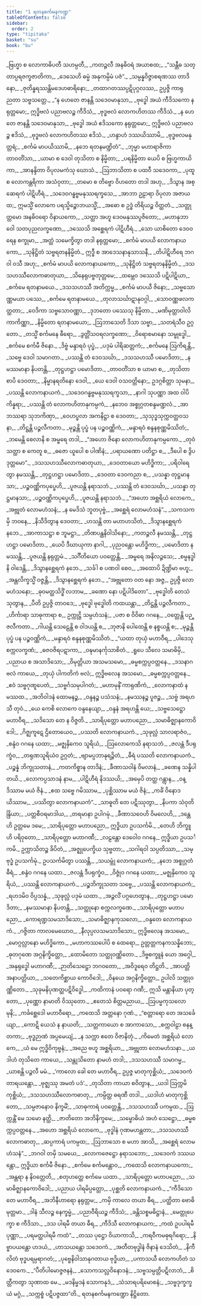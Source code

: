 ```yaml
---
title: "1 ရတနစင်္ကမနကဏ္ဍ"
tableOfContents: false
sidebar:
  order: 2
type: "tipitaka"
basket: "su"
book: "bu"
---
```



<DynamicBreadcrumb />

<Division number="1" book="bu" e="ch" v="21" p="299">

<Paragraph number="2" type="verses" book="bu">
_ဗြဟ္မာ စ လောကာဓိပတီ သဟမ္ပတီ,_  
_ကတဉ္ဇလီ အနဓိဝရံ အယာစထ;_  
_“သန္တီဓ သတ္တာပ္ပရဇက္ခဇာတိကာ,_  
_ဒေသေဟိ ဓမ္မံ အနုကမ္ပိမံ ပဇံ”._  

</Paragraph>

</Division>
<Division number="2" book="bu" e="ch" v="21" p="299">

<Paragraph number="3" type="verses" book="bu">
_သမ္ပန္နဝိဇ္ဇာစရဏဿ တာဒိနော,_  
_ဇုတိန္ဓရဿန္တိမဒေဟဓာရိနော;_  
_တထာဂတဿပ္ပဋိပုဂ္ဂလဿ,_  
ဥပ္ပဇ္ဇိ ကာရုညတာ သဗ္ဗသတ္တေ._  

</Paragraph>

</Division>
<Division number="3" book="bu" e="ch" v="21" p="299">

<Paragraph number="4" type="verses" book="bu">
_“န ဟေတေ ဇာနန္တိ သဒေဝမာနုသာ,_  
_ဗုဒ္ဓေါ အယံ ကီဒိသကော နရုတ္တမော;_  
ဣဒ္ဓိဗလံ ပညာဗလဉ္စ ကီဒိသံ,_  
_ဗုဒ္ဓဗလံ လောကဟိတဿ ကီဒိသံ._  

</Paragraph>

</Division>
<Division number="4" book="bu" e="ch" v="21" p="299">

<Paragraph number="5" type="verses" book="bu">
_န ဟေတေ ဇာနန္တိ သဒေဝမာနုသာ,_  
_ဗုဒ္ဓေါ အယံ ဧဒိသကော နရုတ္တမော;_  
ဣဒ္ဓိဗလံ ပညာဗလဉ္စ ဧဒိသံ,_  
_ဗုဒ္ဓဗလံ လောကဟိတဿ ဧဒိသံ._  

</Paragraph>

</Division>
<Division number="5" book="bu" e="ch" v="21" p="300">

<Paragraph number="6" type="verses" book="bu">
_ဟန္ဒာဟံ ဒဿယိဿာမိ,_  
_ဗုဒ္ဓဗလမနုတ္တရံ;_  
_စင်္ကမံ မာပယိဿာမိ,_  
_နဘေ ရတနမဏ္ဍိတံ”._  

</Paragraph>

</Division>
<Division number="6" book="bu" e="ch" v="21" p="300">

<Paragraph number="7" type="verses" book="bu">
_ဘုမ္မာ မဟာရာဇိကာ တာဝတိံသာ,_  
_ယာမာ စ ဒေဝါ တုသိတာ စ နိမ္မိတာ;_  
_ပရနိမ္မိတာ ယေပိ စ ဗြဟ္မကာယိကာ,_  
_အာနန္ဒိတာ ဝိပုလမကံသု ဃောသံ._  

</Paragraph>

</Division>
<Division number="7" book="bu" e="ch" v="21" p="300">

<Paragraph number="8" type="verses" book="bu">
_ဩဘာသိတာ စ ပထဝီ သဒေဝကာ,_  
_ပုထူ စ လောကန္တရိကာ အသံဝုတာ;_  
_တမော စ တိဗ္ဗော ဝိဟတော တဒါ အဟု,_  
_ဒိသွာန အစ္ဆေရကံ ပါဋိဟီရံ._  

</Paragraph>

</Division>
<Division number="8" book="bu" e="ch" v="21" p="300">

<Paragraph number="9" type="verses" book="bu">
_သဒေဝဂန္ဓဗ္ဗမနုဿရက္ခသေ,_  
_အာဘာ ဥဠာရာ ဝိပုလာ အဇာယထ;_  
ဣမသ္မိံ လောကေ ပရသ္မိဉ္စောဘယသ္မိံ,_  
_အဓော စ ဥဒ္ဓံ တိရိယဉ္စ ဝိတ္ထတံ._  

</Paragraph>

</Division>
<Division number="9" book="bu" e="ch" v="21" p="300">

<Paragraph number="10" type="verses" book="bu">
_သတ္တုတ္တမော အနဓိဝရော ဝိနာယကော,_  
_သတ္ထာ အဟူ ဒေဝမနုဿပူဇိတော;_  
_မဟာနုဘာဝေါ သတပုညလက္ခဏော,_  
_ဒဿေသိ အစ္ဆေရကံ ပါဋိဟီရံ._  

</Paragraph>

</Division>
<Division number="10" book="bu" e="ch" v="21" p="300">

<Paragraph number="11" type="verses" book="bu">
_သော ယာစိတော ဒေဝဝရေန စက္ခုမာ,_  
_အတ္ထံ သမေက္ခိတွာ တဒါ နရုတ္တမော;_  
_စင်္ကမံ မာပယိ လောကနာယကော,_  
_သုနိဋ္ဌိတံ သဗ္ဗရတနနိမ္မိတံ._  

</Paragraph>

</Division>
<Division number="11" book="bu" e="ch" v="21" p="300">

<Paragraph number="12" type="verses" book="bu">
ဣဒ္ဓီ စ အာဒေသနာနုသာသနီ,_  
_တိပါဋိဟီရေ ဘဂဝါ ဝသီ အဟု;_  
_စင်္ကမံ မာပယိ လောကနာယကော,_  
_သုနိဋ္ဌိတံ သဗ္ဗရတနနိမ္မိတံ._  

</Paragraph>

</Division>
<Division number="12" book="bu" e="ch" v="21" p="300">

<Paragraph number="13" type="verses" book="bu">
_ဒသသဟဿီလောကဓာတုယာ,_  
_သိနေရုပဗ္ဗတုတ္တမေ;_  
_ထမ္ဘေဝ ဒဿေသိ ပဋိပါဋိယာ,_  
_စင်္ကမေ ရတနာမယေ._  

</Paragraph>

</Division>
<Division number="13" book="bu" e="ch" v="21" p="300">

<Paragraph number="14" type="verses" book="bu">
_ဒသသဟဿီ အတိက္ကမ္မ,_  
_စင်္ကမံ မာပယီ ဇိနော;_  
_သဗ္ဗသောဏ္ဏမယာ ပဿေ,_  
_စင်္ကမေ ရတနာမယေ._  

</Paragraph>

</Division>
<Division number="14" book="bu" e="ch" v="21" p="301">

<Paragraph number="15" type="verses" book="bu">
_တုလာသင်္ဃာဋာနုဝဂ္ဂါ,_  
_သောဝဏ္ဏဖလကတ္ထတာ;_  
_ဝေဒိကာ သဗ္ဗသောဝဏ္ဏာ,_  
_ဒုဘတော ပဿေသု နိမ္မိတာ._  

</Paragraph>

</Division>
<Division number="15" book="bu" e="ch" v="21" p="301">

<Paragraph number="16" type="verses" book="bu">
_မဏိမုတ္တာဝါလိကာကိဏ္ဏာ,_  
_နိမ္မိတော ရတနာမယော;_  
_ဩဘာသေတိ ဒိသာ သဗ္ဗာ,_  
_သတရံသီဝ ဥဂ္ဂတော._  

</Paragraph>

</Division>
<Division number="16" book="bu" e="ch" v="21" p="301">

<Paragraph number="17" type="verses" book="bu">
_တသ္မိံ စင်္ကမနေ ဓီရော,_  
_ဒွတ္တိံသဝရလက္ခဏော;_  
_ဝိရောစမာနော သမ္ဗုဒ္ဓေါ,_  
_စင်္ကမေ စင်္ကမီ ဇိနော._  

</Paragraph>

</Division>
<Division number="17" book="bu" e="ch" v="21" p="301">

<Paragraph number="18" type="verses" book="bu">
_ဒိဗ္ဗံ မန္ဒာရဝံ ပုပ္ဖံ,_  
_ပဒုမံ ပါရိဆတ္တကံ;_  
_စင်္ကမနေ ဩကိရန္တိ,_  
_သဗ္ဗေ ဒေဝါ သမာဂတာ._  

</Paragraph>

</Division>
<Division number="18" book="bu" e="ch" v="21" p="301">

<Paragraph number="19" type="verses" book="bu">
_ပဿန္တိ တံ ဒေဝသင်္ဃာ,_  
_ဒသသဟဿီ ပမောဒိတာ;_  
_နမဿမာနာ နိပတန္တိ,_  
_တုဋ္ဌဟဋ္ဌာ ပမောဒိတာ._  

</Paragraph>

</Division>
<Division number="19" book="bu" e="ch" v="21" p="301">

<Paragraph number="20" type="verses" book="bu">
_တာဝတိံသာ စ ယာမာ စ,_  
_တုသိတာ စာပိ ဒေဝတာ;_  
_နိမ္မာနရတိနော ဒေဝါ,_  
_ယေ ဒေဝါ ဝသဝတ္တိနော;_  
ဥဒဂ္ဂစိတ္တာ သုမနာ,_  
_ပဿန္တိ လောကနာယကံ._  

</Paragraph>

</Division>
<Division number="20" book="bu" e="ch" v="21" p="301">

<Paragraph number="21" type="verses" book="bu">
_သဒေဝဂန္ဓဗ္ဗမနုဿရက္ခသာ,_  
_နာဂါ သုပဏ္ဏာ အထ ဝါပိ ကိန္နရာ;_  
_ပဿန္တိ တံ လောကဟိတာနုကမ္ပကံ,_  
_နဘေဝ အစ္စုဂ္ဂတစန္ဒမဏ္ဍလံ._  

</Paragraph>

</Division>
<Division number="21" book="bu" e="ch" v="21" p="301">

<Paragraph number="22" type="verses" book="bu">
_အာဘဿရာ သုဘကိဏှာ,_  
_ဝေဟပ္ဖလာ အကနိဋ္ဌာ စ ဒေဝတာ;_  
_သုသုဒ္ဓသုက္ကဝတ္ထဝသနာ,_  
_တိဋ္ဌန္တိ ပဉ္ဇလီကတာ._  

</Paragraph>

</Division>
<Division number="22" book="bu" e="ch" v="21" p="301">

<Paragraph number="23" type="verses" book="bu">
_မုဉ္စန္တိ ပုပ္ဖံ ပန ပဉ္စဝဏ္ဏိကံ,_  
_မန္ဒာရဝံ စန္ဒနစုဏ္ဏမိဿိတံ;_  
_ဘမေန္တိ စေလာနိ စ အမ္ဗရေ တဒါ,_  
_“အဟော ဇိနော လောကဟိတာနုကမ္ပကော._  

</Paragraph>

</Division>
<Division number="23" book="bu" e="ch" v="21" p="301">

<Paragraph number="24" type="verses" book="bu">
_တုဝံ သတ္ထာ စ ကေတူ စ,_  
_ဓဇော ယူပေါ စ ပါဏိနံ;_  
_ပရာယဏော ပတိဋ္ဌာ စ,_  
_ဒီပေါ စ ဒွိပဒုတ္တမော”._  

</Paragraph>

</Division>
<Division number="24" book="bu" e="ch" v="21" p="301">

<Paragraph number="25" type="verses" book="bu">
_ဒသသဟဿီလောကဓာတုယာ,_  
_ဒေဝတာယော မဟိဒ္ဓိကာ;_  
_ပရိဝါရေတွာ နမဿန္တိ,_  
_တုဋ္ဌဟဋ္ဌာ ပမောဒိတာ._  

</Paragraph>

</Division>
<Division number="25" book="bu" e="ch" v="21" p="301">

<Paragraph number="26" type="verses" book="bu">
_ဒေဝတာ ဒေဝကညာ စ,_  
_ပသန္နာ တုဋ္ဌမာနသာ;_  
_ပဉ္စဝဏ္ဏိကပုပ္ဖေဟိ,_  
_ပူဇယန္တိ နရာသဘံ._  

</Paragraph>

</Division>
<Division number="26" book="bu" e="ch" v="21" p="302">

<Paragraph number="27" type="verses" book="bu">
_ပဿန္တိ တံ ဒေဝသင်္ဃာ,_  
_ပသန္နာ တုဋ္ဌမာနသာ;_  
_ပဉ္စဝဏ္ဏိကပုပ္ဖေဟိ,_  
_ပူဇယန္တိ နရာသဘံ._  

</Paragraph>

</Division>
<Division number="27" book="bu" e="ch" v="21" p="302">

<Paragraph number="28" type="verses" book="bu">
_“အဟော အစ္ဆရိယံ လောကေ,_  
_အဗ္ဘုတံ လောမဟံသနံ;_  
_န မေဒိသံ ဘူတပုဗ္ဗံ,_  
_အစ္ဆေရံ လောမဟံသနံ”._  

</Paragraph>

</Division>
<Division number="28" book="bu" e="ch" v="21" p="302">

<Paragraph number="29" type="verses" book="bu">
_သကသကမှိ ဘဝနေ,_  
_နိသီဒိတွာန ဒေဝတာ;_  
_ဟသန္တိ တာ မဟာဟသိတံ,_  
_ဒိသွာနစ္ဆေရကံ နဘေ._  

</Paragraph>

</Division>
<Division number="29" book="bu" e="ch" v="21" p="302">

<Paragraph number="30" type="verses" book="bu">
_အာကာသဋ္ဌာ စ ဘူမဋ္ဌာ,_  
_တိဏပန္ထနိဝါသိနော;_  
_ကတဉ္ဇလီ နမဿန္တိ,_  
_တုဋ္ဌဟဋ္ဌာ ပမောဒိတာ._  

</Paragraph>

</Division>
<Division number="30" book="bu" e="ch" v="21" p="302">

<Paragraph number="31" type="verses" book="bu">
_ယေပိ ဒီဃာယုကာ နာဂါ,_  
_ပုညဝန္တော မဟိဒ္ဓိကာ;_  
_ပမောဒိတာ နမဿန္တိ,_  
_ပူဇယန္တိ နရုတ္တမံ._  

</Paragraph>

</Division>
<Division number="31" book="bu" e="ch" v="21" p="302">

<Paragraph number="32" type="verses" book="bu">
_သင်္ဂီတိယော ပဝတ္တေန္တိ,_  
_အမ္ဗရေ အနိလဉ္ဇသေ;_  
_စမ္မနဒ္ဓါနိ ဝါဒေန္တိ,_  
_ဒိသွာနစ္ဆေရကံ နဘေ._  

</Paragraph>

</Division>
<Division number="32" book="bu" e="ch" v="21" p="302">

<Paragraph number="33" type="verses" book="bu">
_သင်္ခါ စ ပဏဝါ စေဝ,_  
_အထောပိ ဍိဏ္ဍိမာ ဗဟူ;_  
_အန္တလိက္ခသ္မိံ ဝဇ္ဇန္တိ,_  
_ဒိသွာနစ္ဆေရကံ နဘေ._  

</Paragraph>

</Division>
<Division number="33" book="bu" e="ch" v="21" p="302">

<Paragraph number="34" type="verses" book="bu">
_“အဗ္ဘုတော ဝတ နော အဇ္ဇ,_  
ဥပ္ပဇ္ဇိ လောမဟံသနော;_  
_ဓုဝမတ္ထသိဒ္ဓိံ လဘာမ,_  
_ခဏော နော ပဋိပါဒိတော”._  

</Paragraph>

</Division>
<Division number="34" book="bu" e="ch" v="21" p="302">

<Paragraph number="35" type="verses" book="bu">
_ဗုဒ္ဓေါတိ တေသံ သုတွာန,_  
_ပီတိ ဥပ္ပဇ္ဇိ တာဝဒေ;_  
_ဗုဒ္ဓေါ ဗုဒ္ဓေါတိ ကထယန္တာ,_  
_တိဋ္ဌန္တိ ပဉ္ဇလီကတာ._  

</Paragraph>

</Division>
<Division number="35" book="bu" e="ch" v="21" p="302">

<Paragraph number="36" type="verses" book="bu">
_ဟိင်္ကာရာ သာဓုကာရာ စ,_  
ဥက္ကုဋ္ဌိ သမ္ပဟံသနံ;_  
_ပဇာ စ ဝိဝိဓာ ဂဂနေ,_  
_ဝတ္တေန္တိ ပဉ္ဇလီကတာ._  

</Paragraph>

</Division>
<Division number="36" book="bu" e="ch" v="21" p="302">

<Paragraph number="37" type="verses" book="bu">
_ဂါယန္တိ သေဠေန္တိ စ ဝါဒယန္တိ စ,_  
_ဘုဇာနိ ပေါထေန္တိ စ နစ္စယန္တိ စ;_  
_မုဉ္စန္တိ ပုပ္ဖံ ပန ပဉ္စဝဏ္ဏိကံ,_  
_မန္ဒာရဝံ စန္ဒနစုဏ္ဏမိဿိတံ._  

</Paragraph>

</Division>
<Division number="37" book="bu" e="ch" v="21" p="302">

<Paragraph number="38" type="verses" book="bu">
_“ယထာ တုယှံ မဟာဝီရ,_  
_ပါဒေသု စက္ကလက္ခဏံ;_  
_ဓဇဝဇိရပဋာကာ,_  
_ဝဍ္ဎမာနင်္ကုသာစိတံ._  

</Paragraph>

</Division>
<Division number="38" book="bu" e="ch" v="21" p="303">

<Paragraph number="39" type="verses" book="bu">
_ရူပေ သီလေ သမာဓိမှိ,_  
_ပညာယ စ အသာဒိသော;_  
_ဝိမုတ္တိယာ အသမသမော,_  
_ဓမ္မစက္ကပ္ပဝတ္တနေ._  

</Paragraph>

</Division>
<Division number="39" book="bu" e="ch" v="21" p="303">

<Paragraph number="40" type="verses" book="bu">
_ဒသနာဂဗလံ ကာယေ,_  
_တုယှံ ပါကတိကံ ဗလံ;_  
ဣဒ္ဓိဗလေန အသမော,_  
_ဓမ္မစက္ကပ္ပဝတ္တနေ._  

</Paragraph>

</Division>
<Division number="40" book="bu" e="ch" v="21" p="303">

<Paragraph number="41" type="verses" book="bu">
_ဧဝံ သဗ္ဗဂုဏူပေတံ,_  
_သဗ္ဗင်္ဂသမုပါဂတံ;_  
_မဟာမုနိံ ကာရုဏိကံ,_  
_လောကနာထံ နမဿထ._  

</Paragraph>

</Division>
<Division number="41" book="bu" e="ch" v="21" p="303">

<Paragraph number="42" type="verses" book="bu">
_အဘိဝါဒနံ ထောမနဉ္စ,_  
_ဝန္ဒနဉ္စ ပသံသနံ;_  
_နမဿနဉ္စ ပူဇဉ္စ,_  
_သဗ္ဗံ အရဟသီ တုဝံ._  

</Paragraph>

</Division>
<Division number="42" book="bu" e="ch" v="21" p="303">

<Paragraph number="43" type="verses" book="bu">
_ယေ ကေစိ လောကေ ဝန္ဒနေယျာ,_  
_ဝန္ဒနံ အရဟန္တိ ယေ;_  
_သဗ္ဗသေဋ္ဌော မဟာဝီရ,_  
_သဒိသော တေ န ဝိဇ္ဇတိ._  

</Paragraph>

</Division>
<Division number="43" book="bu" e="ch" v="21" p="303">

<Paragraph number="44" type="verses" book="bu">
_သာရိပုတ္တော မဟာပညော,_  
_သမာဓိဇ္ဈာနကောဝိဒေါ;_  
_ဂိဇ္ဈကူဋေ ဌိတောယေဝ,_  
_ပဿတိ လောကနာယကံ._  

</Paragraph>

</Division>
<Division number="44" book="bu" e="ch" v="21" p="303">

<Paragraph number="45" type="verses" book="bu">
_သုဖုလ္လံ သာလရာဇံဝ,_  
_စန္ဒံဝ ဂဂနေ ယထာ;_  
_မဇ္ဈနှိကေဝ သူရိယံ,_  
_ဩလောကေသိ နရာသဘံ._  

</Paragraph>

</Division>
<Division number="45" book="bu" e="ch" v="21" p="303">

<Paragraph number="46" type="verses" book="bu">
_ဇလန္တံ ဒီပရုက္ခံဝ,_  
_တရုဏသူရိယံဝ ဥဂ္ဂတံ;_  
_ဗျာမပ္ပဘာနုရဉ္ဇိတံ,_  
_ဓီရံ ပဿတိ လောကနာယကံ._  

</Paragraph>

</Division>
<Division number="46" book="bu" e="ch" v="21" p="303">

<Paragraph number="47" type="verses" book="bu">
_ပဉ္စန္နံ ဘိက္ခုသတာနံ,_  
_ကတကိစ္စာန တာဒိနံ;_  
_ခီဏာသဝါနံ ဝိမလာနံ,_  
_ခဏေန သန္နိပါတယိ._  

</Paragraph>

</Division>
<Division number="47" book="bu" e="ch" v="21" p="303">

<Paragraph number="48" type="verses" book="bu">
_လောကပ္ပသာဒနံ နာမ,_  
_ပါဋိဟီရံ နိဒဿယိ;_  
_အမှေပိ တတ္ထ ဂန္တွာန,_  
_ဝန္ဒိဿာမ မယံ ဇိနံ._  

</Paragraph>

</Division>
<Division number="48" book="bu" e="ch" v="21" p="303">

<Paragraph number="49" type="verses" book="bu">
_ဧထ သဗ္ဗေ ဂမိဿာမ,_  
_ပုစ္ဆိဿာမ မယံ ဇိနံ;_  
_ကင်္ခံ ဝိနောဒယိဿာမ,_  
_ပဿိတွာ လောကနာယကံ”._  

</Paragraph>

</Division>
<Division number="49" book="bu" e="ch" v="21" p="303">

<Paragraph number="50" type="verses" book="bu">
_သာဓူတိ တေ ပဋိဿုတွာ,_  
_နိပကာ သံဝုတိန္ဒြိယာ;_  
_ပတ္တစီဝရမာဒါယ,_  
_တရမာနာ ဥပါဂမုံ._  

</Paragraph>

</Division>
<Division number="50" book="bu" e="ch" v="21" p="303">

<Paragraph number="51" type="verses" book="bu">
_ခီဏာသဝေဟိ ဝိမလေဟိ,_  
_ဒန္တေဟိ ဥတ္တမေ ဒမေ;_  
_သာရိပုတ္တော မဟာပညော,_  
ဣဒ္ဓိယာ ဥပသင်္ကမိ._  

</Paragraph>

</Division>
<Division number="51" book="bu" e="ch" v="21" p="304">

<Paragraph number="52" type="verses" book="bu">
_တေဟိ ဘိက္ခူဟိ ပရိဝုတော,_  
_သာရိပုတ္တော မဟာဂဏီ;_  
_လဠန္တော ဒေဝေါဝ ဂဂနေ,_  
ဣဒ္ဓိယာ ဥပသင်္ကမိ._  

</Paragraph>

</Division>
<Division number="52" book="bu" e="ch" v="21" p="304">

<Paragraph number="53" type="verses" book="bu">
ဥက္ကာသိတဉ္စ ခိပိတံ,_  
_အဇ္ဈုပေက္ခိယ သုဗ္ဗတာ;_  
_သဂါရဝါ သပ္ပတိဿာ,_  
_သမ္ဗုဒ္ဓံ ဥပသင်္ကမုံ._  

</Paragraph>

</Division>
<Division number="53" book="bu" e="ch" v="21" p="304">

<Paragraph number="54" type="verses" book="bu">
ဥပသင်္ကမိတွာ ပဿန္တိ,_  
_သယမ္ဘုံ လောကနာယကံ;_  
_နဘေ အစ္စုဂ္ဂတံ ဓီရံ,_  
_စန္ဒံဝ ဂဂနေ ယထာ._  

</Paragraph>

</Division>
<Division number="54" book="bu" e="ch" v="21" p="304">

<Paragraph number="55" type="verses" book="bu">
_ဇလန္တံ ဒီပရုက္ခံဝ,_  
_ဝိဇ္ဇုံဝ ဂဂနေ ယထာ;_  
_မဇ္ဈနှိကေဝ သူရိယံ,_  
_ပဿန္တိ လောကနာယကံ._  

</Paragraph>

</Division>
<Division number="55" book="bu" e="ch" v="21" p="304">

<Paragraph number="56" type="verses" book="bu">
_ပဉ္စဘိက္ခုသတာ သဗ္ဗေ,_  
_ပဿန္တိ လောကနာယကံ;_  
_ရဟဒမိဝ ဝိပ္ပသန္နံ,_  
_သုဖုလ္လံ ပဒုမံ ယထာ._  

</Paragraph>

</Division>
<Division number="56" book="bu" e="ch" v="21" p="304">

<Paragraph number="57" type="verses" book="bu">
_အဉ္ဇလိံ ပဂ္ဂဟေတွာန,_  
_တုဋ္ဌဟဋ္ဌာ ပမောဒိတာ;_  
_နမဿမာနာ နိပတန္တိ,_  
_သတ္ထုနော စက္ကလက္ခဏေ._  

</Paragraph>

</Division>
<Division number="57" book="bu" e="ch" v="21" p="304">

<Paragraph number="58" type="verses" book="bu">
_သာရိပုတ္တော မဟာပညော,_  
_ကောရဏ္ဍသမသာဒိသော;_  
_သမာဓိဇ္ဈာနကုသလော,_  
_ဝန္ဒတေ လောကနာယကံ._  

</Paragraph>

</Division>
<Division number="58" book="bu" e="ch" v="21" p="304">

<Paragraph number="59" type="verses" book="bu">
_ဂဇ္ဇိတာ ကာလမေဃောဝ,_  
_နီလုပ္ပလသမသာဒိသော;_  
ဣဒ္ဓိဗလေန အသမော,_  
_မောဂ္ဂလ္လာနော မဟိဒ္ဓိကော._  

</Paragraph>

</Division>
<Division number="59" book="bu" e="ch" v="21" p="304">

<Paragraph number="60" type="verses" book="bu">
_မဟာကဿပေါပိ စ ထေရော,_  
ဥတ္တတ္တကနကသန္နိဘော;_  
_ဓုတဂုဏေ အဂ္ဂနိက္ခိတ္တော,_  
_ထောမိတော သတ္ထုဝဏ္ဏိတော._  

</Paragraph>

</Division>
<Division number="60" book="bu" e="ch" v="21" p="304">

<Paragraph number="61" type="verses" book="bu">
_ဒိဗ္ဗစက္ခူနံ ယော အဂ္ဂေါ,_  
_အနုရုဒ္ဓေါ မဟာဂဏီ;_  
_ဉာတိသေဋ္ဌော ဘဂဝတော,_  
_အဝိဒူရေဝ တိဋ္ဌတိ._  

</Paragraph>

</Division>
<Division number="61" book="bu" e="ch" v="21" p="304">

<Paragraph number="62" type="verses" book="bu">
_အာပတ္တိအနာပတ္တိယာ,_  
_သတေကိစ္ဆာယ ကောဝိဒေါ;_  
_ဝိနယေ အဂ္ဂနိက္ခိတ္တော,_  
ဥပါလိ သတ္ထုဝဏ္ဏိတော._  

</Paragraph>

</Division>
<Division number="62" book="bu" e="ch" v="21" p="304">

<Paragraph number="63" type="verses" book="bu">
_သုခုမနိပုဏတ္ထပဋိဝိဒ္ဓေါ,_  
_ကထိကာနံ ပဝရော ဂဏီ;_  
ဣသိ မန္တာနိယာ ပုတ္တော,_  
_ပုဏ္ဏော နာမာတိ ဝိဿုတော._  

</Paragraph>

</Division>
<Division number="63" book="bu" e="ch" v="21" p="304">

<Paragraph number="64" type="verses" book="bu">
_ဧတေသံ စိတ္တမညာယ,_  
_ဩပမ္မကုသလော မုနိ;_  
_ကင်္ခစ္ဆေဒေါ မဟာဝီရော,_  
_ကထေသိ အတ္တနော ဂုဏံ._  

</Paragraph>

</Division>
<Division number="64" book="bu" e="ch" v="21" p="305">

<Paragraph number="65" type="verses" book="bu">
_“စတ္တာရော တေ အသင်္ခေယျာ,_  
_ကောဋိ ယေသံ န နာယတိ;_  
_သတ္တကာယော စ အာကာသော,_  
_စက္ကဝါဠာ စနန္တကာ;_  
_ဗုဒ္ဓဉာဏံ အပ္ပမေယျံ,_  
_န သက္ကာ ဧတေ ဝိဇာနိတုံ._  

</Paragraph>

</Division>
<Division number="65" book="bu" e="ch" v="21" p="305">

<Paragraph number="66" type="verses" book="bu">
_ကိမေတံ အစ္ဆရိယံ လောကေ,_  
_ယံ မေ ဣဒ္ဓိဝိကုဗ္ဗနံ;_  
_အညေ ဗဟူ အစ္ဆရိယာ,_  
_အဗ္ဘုတာ လောမဟံသနာ._  

</Paragraph>

</Division>
<Division number="66" book="bu" e="ch" v="21" p="305">

<Paragraph number="67" type="verses" book="bu">
_ယဒါဟံ တုသိတေ ကာယေ,_  
_သန္တုသိတော နာမဟံ တဒါ;_  
_ဒသသဟဿီ သမာဂမ္မ,_  
_ယာစန္တိ ပဉ္ဇလီ မမံ._  

</Paragraph>

</Division>
<Division number="67" book="bu" e="ch" v="21" p="305">

<Paragraph number="68" type="verses" book="bu">
_‘ကာလော ခေါ တေ မဟာဝီရ,_  
ဥပ္ပဇ္ဇ မာတုကုစ္ဆိယံ;_  
_သဒေဝကံ တာရယန္တော,_  
_ဗုဇ္ဈဿု အမတံ ပဒံ’._  

</Paragraph>

</Division>
<Division number="68" book="bu" e="ch" v="21" p="305">

<Paragraph number="69" type="verses" book="bu">
_တုသိတာ ကာယာ စဝိတွာန,_  
_ယဒါ ဩက္ကမိ ကုစ္ဆိယံ;_  
_ဒသသဟဿီလောကဓာတု,_  
_ကမ္ပိတ္ထ ဓရဏီ တဒါ._  

</Paragraph>

</Division>
<Division number="69" book="bu" e="ch" v="21" p="305">

<Paragraph number="70" type="verses" book="bu">
_ယဒါဟံ မာတုကုစ္ဆိတော,_  
_သမ္ပဇာနောဝ နိက္ခမိံ;_  
_သာဓုကာရံ ပဝတ္တေန္တိ,_  
_ဒသသဟဿီ ပကမ္ပထ._  

</Paragraph>

</Division>
<Division number="70" book="bu" e="ch" v="21" p="305">

<Paragraph number="71" type="verses" book="bu">
_ဩက္ကန္တိံ မေ သမော နတ္ထိ,_  
_ဇာတိတော အဘိနိက္ခမေ;_  
_သမ္ဗောဓိယံ အဟံ သေဋ္ဌော,_  
_ဓမ္မစက္ကပ္ပဝတ္တနေ._  

</Paragraph>

</Division>
<Division number="71" book="bu" e="ch" v="21" p="305">

<Paragraph number="72" type="verses" book="bu">
_အဟော အစ္ဆရိယံ လောကေ,_  
_ဗုဒ္ဓါနံ ဂုဏမဟန္တတာ;_  
_ဒသသဟဿီလောကဓာတု,_  
_ဆပ္ပကာရံ ပကမ္ပထ;_  
_ဩဘာသော စ မဟာ အာသိ,_  
_အစ္ဆေရံ လောမဟံသနံ”._  

</Paragraph>

</Division>
<Division number="72" book="bu" e="ch" v="21" p="305">

<Paragraph number="73" type="verses" book="bu">
_ဘဂဝါ တမှိ သမယေ,_  
_လောကဇေဋ္ဌော နရာသဘော;_  
_သဒေဝကံ ဒဿယန္တော,_  
ဣဒ္ဓိယာ စင်္ကမီ ဇိနော._  

</Paragraph>

</Division>
<Division number="73" book="bu" e="ch" v="21" p="305">

<Paragraph number="74" type="verses" book="bu">
_စင်္ကမေ စင်္ကမန္တောဝ,_  
_ကထေသိ လောကနာယကော;_  
_အန္တရာ န နိဝတ္တေတိ,_  
_စတုဟတ္ထေ စင်္ကမေ ယထာ._  

</Paragraph>

</Division>
<Division number="74" book="bu" e="ch" v="21" p="305">

<Paragraph number="75" type="verses" book="bu">
_သာရိပုတ္တော မဟာပညော,_  
_သမာဓိဇ္ဈာနကောဝိဒေါ;_  
_ပညာယ ပါရမိပ္ပတ္တော,_  
_ပုစ္ဆတိ လောကနာယကံ._  

</Paragraph>

</Division>
<Division number="75" book="bu" e="ch" v="21" p="305">

<Paragraph number="76" type="verses" book="bu">
_“ကီဒိသော တေ မဟာဝီရ,_  
_အဘိနီဟာရော နရုတ္တမ;_  
_ကမှိ ကာလေ တယာ ဓီရ,_  
_ပတ္ထိတာ ဗောဓိမုတ္တမာ._  

</Paragraph>

</Division>
<Division number="76" book="bu" e="ch" v="21" p="306">

<Paragraph number="77" type="verses" book="bu">
_ဒါနံ သီလဉ္စ နေက္ခမ္မံ,_  
_ပညာဝီရိယဉ္စ ကီဒိသံ;_  
_ခန္တိသစ္စမဓိဋ္ဌာနံ,_  
_မေတ္တုပေက္ခာ စ ကီဒိသာ._  

</Paragraph>

</Division>
<Division number="77" book="bu" e="ch" v="21" p="306">

<Paragraph number="78" type="verses" book="bu">
_ဒသ ပါရမီ တယာ ဓီရ,_  
_ကီဒိသီ လောကနာယက;_  
_ကထံ ဥပပါရမီ ပုဏ္ဏာ,_  
_ပရမတ္ထပါရမီ ကထံ”._  

</Paragraph>

</Division>
<Division number="78" book="bu" e="ch" v="21" p="306">

<Paragraph number="79" type="verses" book="bu">
_တဿ ပုဋ္ဌော ဝိယာကာသိ,_  
_ကရဝီကမဓုရဂိရော;_  
_နိဗ္ဗာပယန္တော ဟဒယံ,_  
_ဟာသယန္တော သဒေဝကံ._  

</Paragraph>

</Division>
<Division number="79" book="bu" e="ch" v="21" p="306">

<Paragraph number="80" type="verses" book="bu">
_အတီတဗုဒ္ဓါနံ ဇိနာနံ ဒေသိတံ,_  
_နိကီလိတံ ဗုဒ္ဓပရမ္ပရာဂတံ;_  
_ပုဗ္ဗေနိဝါသာနုဂတာယ ဗုဒ္ဓိယာ,_  
_ပကာသယီ လောကဟိတံ သဒေဝကေ._  

</Paragraph>

</Division>
<Division number="80" book="bu" e="ch" v="21" p="306">

<Paragraph number="81" type="verses" book="bu">
_“ပီတိပါမောဇ္ဇဇနနံ,_  
_သောကသလ္လဝိနောဒနံ;_  
_သဗ္ဗသမ္ပတ္တိပဋိလာဘံ,_  
_စိတ္တီကတွာ သုဏာထ မေ._  

</Paragraph>

</Division>
<Division number="81" book="bu" e="ch" v="21" p="306">

<Paragraph number="82" type="verses" book="bu">
_မဒနိမ္မဒနံ သောကနုဒံ,_  
_သံသာရပရိမောစနံ;_  
_သဗ္ဗဒုက္ခက္ခယံ မဂ္ဂံ,_  
_သက္ကစ္စံ ပဋိပဇ္ဇထာ”တိ._  


</Paragraph>
</Division>

<Paragraph number="83" type="center" book="bu">
ရတနစင်္ကမနကဏ္ဍော နိဋ္ဌိတော.
</Paragraph>